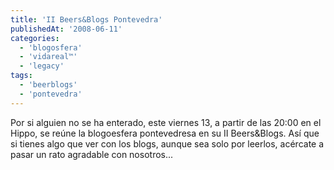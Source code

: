 ```yaml
---
title: 'II Beers&Blogs Pontevedra'
publishedAt: '2008-06-11'
categories:
  - 'blogosfera'
  - 'vidareal™'
  - 'legacy'
tags:
  - 'beerblogs'
  - 'pontevedra'
---
```


Por si alguien no se ha enterado, este viernes 13, a partir de las 20:00 en el Hippo, se reúne la blogoesfera pontevedresa en su II Beers\&Blogs. Así que si tienes algo que ver con los blogs, aunque sea solo por leerlos, acércate a pasar un rato agradable con nosotros...
